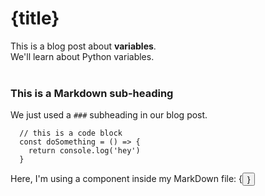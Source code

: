 
<ArticleHead title={title} date={date} description={description} thumbnailUrl={thumbnailUrl} />

# {title}

<div>
  This is a blog post about <strong>variables</strong>. <br />
  We'll learn about Python variables.
</div>

<br />

### This is a Markdown sub-heading

We just used a `###` subheading in our blog post.

```
  // this is a code block
  const doSomething = () => {
    return console.log('hey')
  }
```

<div>Here, I'm using a component inside my MarkDown file: {<Button text={'Click me'} />}</div>